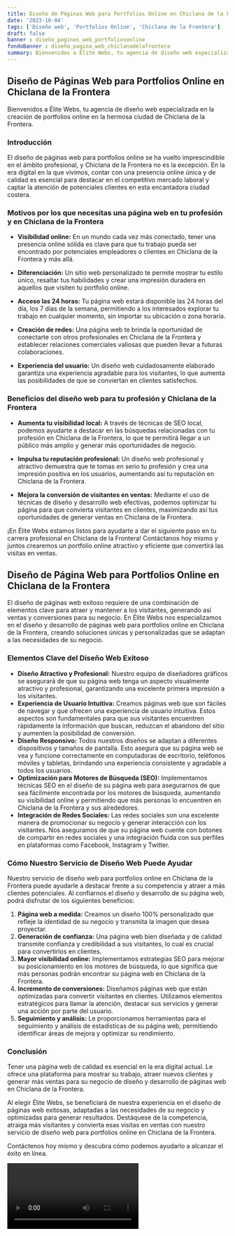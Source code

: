 ```yaml
---
title: Diseño de Páginas Web para Portfolios Online en Chiclana de la Frontera
date: '2023-10-04'
tags: ['Diseño web', 'Portfolios Online', 'Chiclana de la Frontera']
draft: false
banner : diseño_paginas_web_portfoliosonline
fondoBanner : diseño_pagina_web_chiclanadelafrontera
summary: Bienvenidos a Élite Webs, tu agencia de diseño web especializada en la creación de portfolios online en la hermosa ciudad de Chiclana de la Frontera.
---
```


## Diseño de Páginas Web para Portfolios Online en Chiclana de la Frontera

Bienvenidos a Élite Webs, tu agencia de diseño web especializada en la creación de portfolios online en la hermosa ciudad de Chiclana de la Frontera.

### Introducción

El diseño de páginas web para portfolios online se ha vuelto imprescindible en el ámbito profesional, y Chiclana de la Frontera no es la excepción. En la era digital en la que vivimos, contar con una presencia online única y de calidad es esencial para destacar en el competitivo mercado laboral y captar la atención de potenciales clientes en esta encantadora ciudad costera.

### Motivos por los que necesitas una página web en tu profesión y en Chiclana de la Frontera

* **Visibilidad online:** En un mundo cada vez más conectado, tener una presencia online sólida es clave para que tu trabajo pueda ser encontrado por potenciales empleadores o clientes en Chiclana de la Frontera y más allá.

* **Diferenciación:** Un sitio web personalizado te permite mostrar tu estilo único, resaltar tus habilidades y crear una impresión duradera en aquellos que visiten tu portfolio online.

* **Acceso las 24 horas:** Tu página web estará disponible las 24 horas del día, los 7 días de la semana, permitiendo a los interesados explorar tu trabajo en cualquier momento, sin importar su ubicación o zona horaria.

* **Creación de redes:** Una página web te brinda la oportunidad de conectarte con otros profesionales en Chiclana de la Frontera y establecer relaciones comerciales valiosas que pueden llevar a futuras colaboraciones.

* **Experiencia del usuario:** Un diseño web cuidadosamente elaborado garantiza una experiencia agradable para los visitantes, lo que aumenta las posibilidades de que se conviertan en clientes satisfechos.

### Beneficios del diseño web para tu profesión y Chiclana de la Frontera

* **Aumenta tu visibilidad local:** A través de técnicas de SEO local, podemos ayudarte a destacar en las búsquedas relacionadas con tu profesión en Chiclana de la Frontera, lo que te permitirá llegar a un público más amplio y generar más oportunidades de negocio.

* **Impulsa tu reputación profesional:** Un diseño web profesional y atractivo demuestra que te tomas en serio tu profesión y crea una impresión positiva en los usuarios, aumentando así tu reputación en Chiclana de la Frontera.

* **Mejora la conversión de visitantes en ventas:** Mediante el uso de técnicas de diseño y desarrollo web efectivas, podemos optimizar tu página para que convierta visitantes en clientes, maximizando así tus oportunidades de generar ventas en Chiclana de la Frontera.

¡En Élite Webs estamos listos para ayudarte a dar el siguiente paso en tu carrera profesional en Chiclana de la Frontera! Contáctanos hoy mismo y juntos crearemos un portfolio online atractivo y eficiente que convertirá las visitas en ventas.

<GifSeo />

<Cta />

## Diseño de Página Web para Portfolios Online en Chiclana de la Frontera

El diseño de páginas web exitoso requiere de una combinación de elementos clave para atraer y mantener a los visitantes, generando así ventas y conversiones para su negocio. En Élite Webs nos especializamos en el diseño y desarrollo de páginas web para portfolios online en Chiclana de la Frontera, creando soluciones únicas y personalizadas que se adaptan a las necesidades de su negocio.

### Elementos Clave del Diseño Web Exitoso

- **Diseño Atractivo y Profesional:** Nuestro equipo de diseñadores gráficos se asegurará de que su página web tenga un aspecto visualmente atractivo y profesional, garantizando una excelente primera impresión a los visitantes.
- **Experiencia de Usuario Intuitiva:** Creamos páginas web que son fáciles de navegar y que ofrecen una experiencia de usuario intuitiva. Estos aspectos son fundamentales para que sus visitantes encuentren rápidamente la información que buscan, reduzcan el abandono del sitio y aumenten la posibilidad de conversión.
- **Diseño Responsivo:** Todos nuestros diseños se adaptan a diferentes dispositivos y tamaños de pantalla. Esto asegura que su página web se vea y funcione correctamente en computadoras de escritorio, teléfonos móviles y tabletas, brindando una experiencia consistente y agradable a todos los usuarios.
- **Optimización para Motores de Búsqueda (SEO):** Implementamos técnicas SEO en el diseño de su página web para asegurarnos de que sea fácilmente encontrada por los motores de búsqueda, aumentando su visibilidad online y permitiendo que más personas lo encuentren en Chiclana de la Frontera y sus alrededores.
- **Integración de Redes Sociales:** Las redes sociales son una excelente manera de promocionar su negocio y generar interacción con los visitantes. Nos aseguramos de que su página web cuente con botones de compartir en redes sociales y una integración fluida con sus perfiles en plataformas como Facebook, Instagram y Twitter.

### Cómo Nuestro Servicio de Diseño Web Puede Ayudar

Nuestro servicio de diseño web para portfolios online en Chiclana de la Frontera puede ayudarle a destacar frente a su competencia y atraer a más clientes potenciales. Al confiarnos el diseño y desarrollo de su página web, podrá disfrutar de los siguientes beneficios:

1. **Página web a medida:** Creamos un diseño 100% personalizado que refleje la identidad de su negocio y transmita la imagen que desea proyectar.
2. **Generación de confianza:** Una página web bien diseñada y de calidad transmite confianza y credibilidad a sus visitantes, lo cual es crucial para convertirlos en clientes.
3. **Mayor visibilidad online:** Implementamos estrategias SEO para mejorar su posicionamiento en los motores de búsqueda, lo que significa que más personas podrán encontrar su página web en Chiclana de la Frontera.
4. **Incremento de conversiones:** Diseñamos páginas web que están optimizadas para convertir visitantes en clientes. Utilizamos elementos estratégicos para llamar la atención, destacar sus servicios y generar una acción por parte del usuario.
5. **Seguimiento y análisis:** Le proporcionamos herramientas para el seguimiento y análisis de estadísticas de su página web, permitiendo identificar áreas de mejora y optimizar su rendimiento.

### Conclusión

Tener una página web de calidad es esencial en la era digital actual. Le ofrece una plataforma para mostrar su trabajo, atraer nuevos clientes y generar más ventas para su negocio de diseño y desarrollo de páginas web en Chiclana de la Frontera.

Al elegir Élite Webs, se beneficiará de nuestra experiencia en el diseño de páginas web exitosas, adaptadas a las necesidades de su negocio y optimizadas para generar resultados. Destáquese de la competencia, atraiga más visitantes y convierta esas visitas en ventas con nuestro servicio de diseño web para portfolios online en Chiclana de la Frontera.

Contáctenos hoy mismo y descubra cómo podemos ayudarlo a alcanzar el éxito en línea.

<Video />

<CtaBot job='Portfolios Online' city='Chiclana de la Frontera'/>

<Gmaps query='Chiclana de la Frontera+españa+maps' />